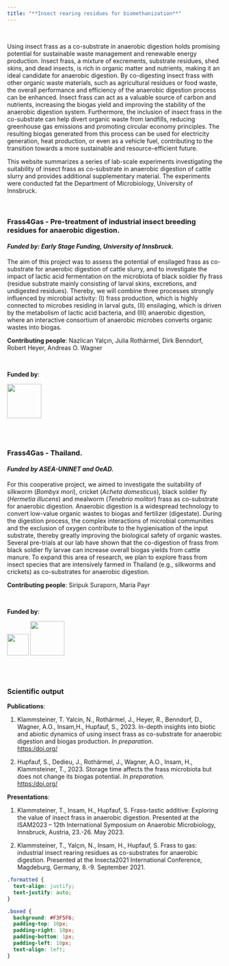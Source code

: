 ```yaml
---
title: "**Insect rearing residues for biomethanization**"
---
```


<br/>
<body>
  <div class="formatted">

Using insect frass as a co-substrate in anaerobic digestion holds promising potential for sustainable waste management and renewable energy production. Insect frass, a mixture of excrements, substrate residues, shed skins, and dead insects, is rich in organic matter and nutrients, making it an ideal candidate for anaerobic digestion. By co-digesting insect frass with other organic waste materials, such as agricultural residues or food waste, the overall performance and efficiency of the anaerobic digestion process can be enhanced. Insect frass can act as a valuable source of carbon and nutrients, increasing the biogas yield and improving the stability of the anaerobic digestion system. Furthermore, the inclusion of insect frass in the co-substrate can help divert organic waste from landfills, reducing greenhouse gas emissions and promoting circular economy principles. The resulting biogas generated from this process can be used for electricity generation, heat production, or even as a vehicle fuel, contributing to the transition towards a more sustainable and resource-efficient future.


This website summarizes a series of lab-scale experiments investigating the suitability of insect frass as co-substrate in anaerobic digestion of cattle slurry and provides additional supplementary material. The experiments were conducted fat the Department of Microbiology, University of Innsbruck.

<br/>

<div class="boxed">

### **Frass4Gas - Pre-treatment of industrial insect breeding residues for anaerobic digestion.** 
#### *Funded by: Early Stage Funding, University of Innsbruck.*

The aim of this project was to assess the potential of ensilaged frass as co-substrate for anaerobic digestion of cattle slurry, and to investigate the impact of lactic acid fermentation on the microbiota of black soldier fly frass (residue substrate mainly consisting of larval skins, excretions, and undigested residues). Thereby, we will combine three processes strongly influenced by microbial activity: (I) frass production, which is highly connected to microbes residing in larval guts, (II) ensilaging, which is driven by the metabolism of lactic acid bacteria, and (III) anaerobic digestion, where an interactive consortium of anaerobic microbes converts organic wastes into biogas.

**Contributing people**: Nazlican Yalçın, Julia Rothärmel, Dirk Benndorf, Robert Heyer, Andreas O. Wagner  

<br/>

**Funded by**:  

<div>
  <a href="https://www.uibk.ac.at"><img src="media/uibk.png" alt="" height=80px></a>
</div>  

</div>
    
<br/>
<br/>

<div class="boxed">

### **Frass4Gas - Thailand.** 
#### *Funded by ASEA-UNINET and OeAD.*

For this cooperative project, we aimed to investigate the suitability of silkworm (*Bombyx mori*), cricket (*Acheta domesticus*), black soldier fly (*Hermetia illucens*) and mealworm (*Tenebrio molitor*) frass as co-substrate for anaerobic digestion. Anaerobic digestion is a widespread technology to convert low-value organic wastes to biogas and fertilizer (digestate). During the digestion process, the complex interactions of microbial communities and the exclusion of oxygen contribute to the hygienisation of the input substrate, thereby greatly improving the biological safety of organic wastes. Several pre-trials at our lab have shown that the co-digestion of frass from black soldier fly larvae can increase overall biogas yields from cattle manure. To expand this area of research, we plan to explore frass from insect species that are intensively farmed in Thailand (e.g., silkworms and crickets) as co-substrates for anaerobic digestion. 

**Contributing people**: Siripuk Suraporn, Maria Payr

<br/>

**Funded by**:  

<div>
  <a href="https://oead.at/"><img src="media/oead.png" height=50px></a>
  <a href="https://asea-uninet.org/"><img src="media/aseauninet.png" height=80px></a>
</div>

</div>

<br/>
<br/>

### Scientific output

**Publications**:  

1. Klammsteiner, T. Yalcin, N., Rothärmel, J., Heyer, R., Benndorf, D., Wagner, A.O., Insam,H., Hupfauf, S., 2023. In-depth insights into biotic and abiotic dynamics of using insect frass as co-substrate for anaerobic digestion and biogas production. *In preparation*.  
[https:/doi.org/](https:/doi.org/)  

1. Hupfauf, S., Dedieu, J., Rothärmel, J., Wagner, A.O., Insam, H., Klammsteiner, T., 2023. Storage time affects the frass microbiota but does not change its biogas potential. *In preparation*.  
[https:/doi.org/](https:/doi.org/)


**Presentations**:  

1. Klammsteiner, T., Insam, H., Hupfauf, S. Frass-tastic additive: Exploring the value of insect frass in anaerobic digestion. Presented at the ISAM2023 – 12th International Symposium on Anaerobic Microbiology, Innsbruck, Austria, 23.-26. May 2023.  

1. Klammsteiner, T., Yalçın, N., Insam, H., Hupfauf, S. Frass to gas: industrial insect rearing residues as co-substrates for anaerobic digestion. Presented at the Insecta2021 International Conference, Magdeburg, Germany, 8.-9. September 2021.  

  </div>
</body>


```css

.formatted {
  text-align: justify;
  text-justify: auto;
} 

.boxed {
  background: #F3F5F6;
  padding-top: 10px;
  padding-right: 10px;
  padding-bottom: 1px;
  padding-left: 10px;
  text-align: left;
}
```
